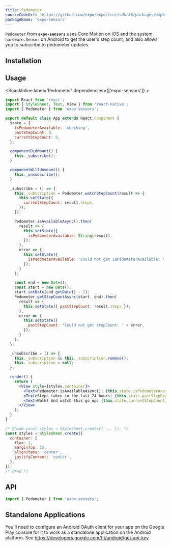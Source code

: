 ```yaml
---
title: Pedometer
sourceCodeUrl: 'https://github.com/expo/expo/tree/sdk-46/packages/expo-sensors'
packageName: 'expo-sensors'
---
```



`Pedometer` from **`expo-sensors`** uses Core Motion on iOS and the system `hardware.Sensor` on Android to get the user's step count, and also allows you to subscribe to pedometer updates.

<PlatformsSection android emulator ios simulator />

## Installation

<APIInstallSection />

## Usage

<SnackInline label='Pedometer' dependencies={['expo-sensors']} >

```jsx
import React from 'react';
import { StyleSheet, Text, View } from 'react-native';
import { Pedometer } from 'expo-sensors';

export default class App extends React.Component {
  state = {
    isPedometerAvailable: 'checking',
    pastStepCount: 0,
    currentStepCount: 0,
  };

  componentDidMount() {
    this._subscribe();
  }

  componentWillUnmount() {
    this._unsubscribe();
  }

  _subscribe = () => {
    this._subscription = Pedometer.watchStepCount(result => {
      this.setState({
        currentStepCount: result.steps,
      });
    });

    Pedometer.isAvailableAsync().then(
      result => {
        this.setState({
          isPedometerAvailable: String(result),
        });
      },
      error => {
        this.setState({
          isPedometerAvailable: 'Could not get isPedometerAvailable: ' + error,
        });
      }
    );

    const end = new Date();
    const start = new Date();
    start.setDate(end.getDate() - 1);
    Pedometer.getStepCountAsync(start, end).then(
      result => {
        this.setState({ pastStepCount: result.steps });
      },
      error => {
        this.setState({
          pastStepCount: 'Could not get stepCount: ' + error,
        });
      }
    );
  };

  _unsubscribe = () => {
    this._subscription && this._subscription.remove();
    this._subscription = null;
  };

  render() {
    return (
      <View style={styles.container}>
        <Text>Pedometer.isAvailableAsync(): {this.state.isPedometerAvailable}</Text>
        <Text>Steps taken in the last 24 hours: {this.state.pastStepCount}</Text>
        <Text>Walk! And watch this go up: {this.state.currentStepCount}</Text>
      </View>
    );
  }
}

/* @hide const styles = StyleSheet.create({ ... }); */
const styles = StyleSheet.create({
  container: {
    flex: 1,
    marginTop: 15,
    alignItems: 'center',
    justifyContent: 'center',
  },
});
/* @end */
```

</SnackInline>

## API

```js
import { Pedometer } from 'expo-sensors';
```

<APISection packageName="expo-pedometer" apiName="Pedometer" />

## Standalone Applications

You'll need to configure an Android OAuth client for your app on the Google Play console for it to work as a standalone application on the Android platform. See https://developers.google.com/fit/android/get-api-key
